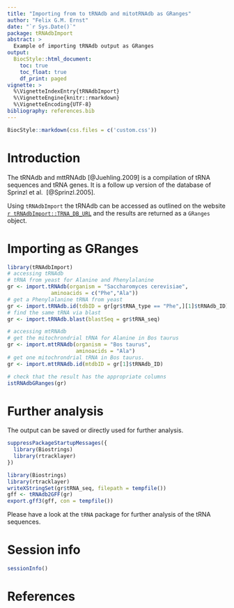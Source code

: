 ```yaml
---
title: "Importing from to tRNAdb and mitotRNAdb as GRanges"
author: "Felix G.M. Ernst"
date: "`r Sys.Date()`"
package: tRNAdbImport
abstract: >
  Example of importing tRNAdb output as GRanges
output:
  BiocStyle::html_document:
    toc: true
    toc_float: true
    df_print: paged
vignette: >
  %\VignetteIndexEntry{tRNAdbImport}
  %\VignetteEngine{knitr::rmarkdown}
  %\VignetteEncoding{UTF-8}
bibliography: references.bib
---
```


```r
BiocStyle::markdown(css.files = c('custom.css'))
```

# Introduction

The tRNAdb and mttRNAdb [@Juehling.2009] is a compilation of tRNA sequences and 
tRNA genes. It is a follow up version of the database of Sprinzl et al. 
[@Sprinzl.2005].

Using `tRNAdbImport` the tRNAdb can be accessed as outlined on the website 
[`r tRNAdbImport::TRNA_DB_URL`](`r tRNAdbImport::TRNA_DB_URL`) and the results
are returned as a `GRanges` object.

# Importing as GRanges

```r
library(tRNAdbImport)
# accessing tRNAdb
# tRNA from yeast for Alanine and Phenylalanine
gr <- import.tRNAdb(organism = "Saccharomyces cerevisiae",
              aminoacids = c("Phe","Ala"))
# get a Phenylalanine tRNA from yeast
gr <- import.tRNAdb.id(tdbID = gr[gr$tRNA_type == "Phe",][1]$tRNAdb_ID)
# find the same tRNA via blast
gr <- import.tRNAdb.blast(blastSeq = gr$tRNA_seq)

# accessing mtRNAdb
# get the mitochrondrial tRNA for Alanine in Bos taurus
gr <- import.mttRNAdb(organism = "Bos taurus", 
                      aminoacids = "Ala")
# get one mitochrondrial tRNA in Bos taurus. 
gr <- import.mttRNAdb.id(mtdbID = gr[1]$tRNAdb_ID)

# check that the result has the appropriate columns
istRNAdbGRanges(gr)
```

# Further analysis

The output can be saved or directly used for further analysis.

```r
suppressPackageStartupMessages({
  library(Biostrings)
  library(rtracklayer)
})
```
```r
library(Biostrings)
library(rtracklayer)
writeXStringSet(gr$tRNA_seq, filepath = tempfile())
gff <- tRNAdb2GFF(gr)
export.gff3(gff, con = tempfile())
```

Please have a look at the `tRNA` package for further analysis of the tRNA
sequences.

# Session info

```r
sessionInfo()
```

# References
